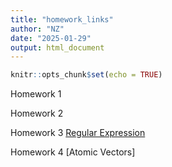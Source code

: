 ```yaml
---
title: "homework_links"
author: "NZ"
date: "2025-01-29"
output: html_document
---
```


```r
knitr::opts_chunk$set(echo = TRUE)
```

Homework 1


Homework 2


Homework 3 [Regular Expression](HW3.html)



Homework 4 [Atomic Vectors] 


